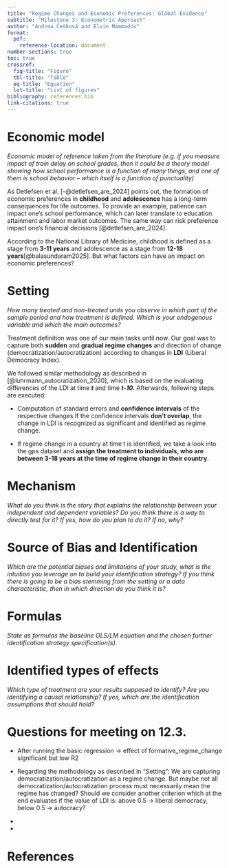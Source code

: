 ```yaml
---
title: "Regime Changes and Economic Preferences: Global Evidence"
subtitle: "Milestone 3: Econometric Approach"
author: "Andrea Češková and Elvin Mammadov"
format: 
  pdf:
    reference-location: document
number-sections: true
toc: true
crossref:
  fig-title: "Figure"
  tbl-title: "Table"
  eq-title: "Equation"
  lot-title: "List of figures"
bibliography: references.bib
link-citations: true
---
```


# Economic model

*Economic model of reference taken from the literature (e.g. if you measure impact of train delay on school grades, then it could be a theory model showing how school performance is a function of many things, and one of them is school behavior – which itself is a function of punctuality)*

As Detlefsen et al. [-@detlefsen_are_2024] points out, the formation of economic preferences in **childhood** and **adolescence** has a long-term consequences for life outcomes. To provide an example, patience can impact one's school performance, which can later translate to education attainment and labor market outcomes. The same way can risk preference impact one's financial decisions [@detlefsen_are_2024].

According to the National Library of Medicine, childhood is defined as a stage from **3-11 years** and adolescence as a stage from **12-18 years**[@balasundaram2025]. But what factors can have an impact on economic preferences?

# Setting

*How many treated and non-treated units you observe in which part of the sample period and how treatment is defined. Which is your endogenous variable and which the main outcomes?*

Treatment definition was one of our main tasks until now. Our goal was to capture both **sudden** and **gradual regime changes** and direction of change (democratization/autocratization) according to changes in **LDI** (Liberal Democracy Index).

We followed similar methodology as described in [@luhrmann_autocratization_2020], which is based on the evaluating differences of the LDI at time ***t*** and time ***t-10.*** Afterwards, following steps are executed:

-   Computation of standard errors and **confidence intervals** of the respective changes.If the confidence intervals **don't overlap**, the change in LDI is recognized as significant and identified as regime change.

-   If regime change in a country at time t is identified, we take a look into the gps dataset and **assign the treatment to individuals, who are between 3-18 years at the time of regime change in their country**.

# Mechanism

*What do you think is the story that explains the relationship between your independent and dependent variables? Do you think there is a way to directly test for it? If yes, how do you plan to do it? If no, why?*

# Source of Bias and Identification

*Which are the potential biases and limitations of your study, what is the intuition you leverage on to build your identification strategy? If you think there is going to be a bias stemming from the setting or a data characteristic, then in which direction do you think it is?*

# Formulas

*State as formulas the baseline OLS/LM equation and the chosen further identification strategy specification(s).*

# Identified types of effects

*Which type of treatment are your results supposed to identify? Are you identifying a causal relationship? If yes, which are the identification assumptions that should hold?*

# Questions for meeting on 12.3.

-   After running the basic regression -\> effect of formative_regime_change significant but low R2

-   Regarding the methodology as described in "Setting": We are capturing democratization/autocratization as a regime change. But maybe not all democratization/autocratization process must necessarily mean the regime has changed? Should we consider another criterion which at the end evaluates if the value of LDI is: above 0.5 -\> liberal democracy, below 0.5 -\> autocracy?

-   

-   

# References
